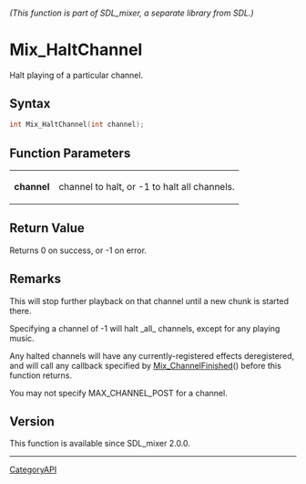 ====== (This function is part of SDL_mixer, a separate library from SDL.) ======
= Mix_HaltChannel =

Halt playing of a particular channel.

== Syntax ==

<syntaxhighlight lang='c'>
int Mix_HaltChannel(int channel);
</syntaxhighlight>

== Function Parameters ==

{|
|'''channel'''
|channel to halt, or -1 to halt all channels.
|}

== Return Value ==

Returns 0 on success, or -1 on error.

== Remarks ==

This will stop further playback on that channel until a new chunk is
started there.

Specifying a channel of -1 will halt _all_ channels, except for any playing
music.

Any halted channels will have any currently-registered effects
deregistered, and will call any callback specified by
[[Mix_ChannelFinished]]() before this function returns.

You may not specify MAX_CHANNEL_POST for a channel.

== Version ==

This function is available since SDL_mixer 2.0.0.

----
[[CategoryAPI]]


